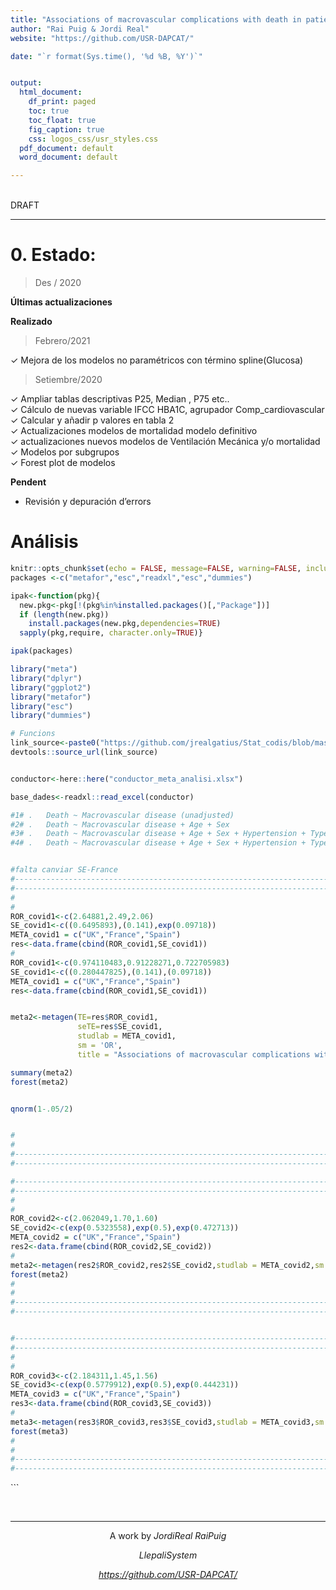 ```yaml
---
title: "Associations of macrovascular complications with death in patients with diabetes hospitalized for Coronavirus disease(COVID-19)"
author: "Rai Puig & Jordi Real"
website: "https://github.com/USR-DAPCAT/"

date: "`r format(Sys.time(), '%d %B, %Y')`"


output:
  html_document:
    df_print: paged
    toc: true
    toc_float: true
    fig_caption: true
    css: logos_css/usr_styles.css
  pdf_document: default
  word_document: default

---
```


&nbsp;
<script>
   $(document).ready(function() {
     $head = $('#header');
     $head.prepend('<img src=\"https://www.idiapjgol.org/images/logo.png\" style=\"float: right ;width: 130px;\"/>')
     $head.prepend('<img src=\"https://avatars2.githubusercontent.com/u/57066591?s=200&v=4\" style=\"margin-left:25% ;width: 80px;\"/>')
     $head.prepend('<img src=\"logos_css/logoDAP_Cat.png\" style=\"float: left:1;width: 185px;\"/>')
   });
</script>


<div class="watermark">DRAFT</div>

****



# 0. Estado:

> Des / 2020





**Últimas actualizaciones** 

**Realizado**

> Febrero/2021

&check; Mejora de los modelos no paramétricos con término spline(Glucosa)  <br/>

> Setiembre/2020

&check; Ampliar tablas descriptivas P25, Median , P75 etc.. <br/>
&check; Cálculo de nuevas variable IFCC HBA1C, agrupador Comp_cardiovascular <br/>
&check; Calcular y añadir p valores en tabla 2 <br/>
&check; Actualizaciones modelos de mortalidad modelo definitivo <br/>
&check; actualizaciones nuevos modelos de Ventilación Mecánica y/o mortalidad <br/>
&check; Modelos por subgrupos <br/>
&check; Forest plot de modelos <br/>



**Pendent**

* Revisión y depuración d'errors 

# Análisis

```r
knitr::opts_chunk$set(echo = FALSE, message=FALSE, warning=FALSE, include=F,size="huge")
packages <-c("metafor","esc","readxl","esc","dummies")

ipak<-function(pkg){
  new.pkg<-pkg[!(pkg%in%installed.packages()[,"Package"])]
  if (length(new.pkg))
    install.packages(new.pkg,dependencies=TRUE)
  sapply(pkg,require, character.only=TRUE)}

ipak(packages)

library("meta") 
library("dplyr")
library("ggplot2")
library("metafor")
library("esc")
library("dummies")

# Funcions 
link_source<-paste0("https://github.com/jrealgatius/Stat_codis/blob/master/funcions_propies.R","?raw=T")
devtools::source_url(link_source)


conductor<-here::here("conductor_meta_analisi.xlsx")

```


```r

base_dades<-readxl::read_excel(conductor)


```



```r



#1# .	Death ~ Macrovascular disease (unadjusted)
#2# .	Death ~ Macrovascular disease + Age + Sex
#3# .	Death ~ Macrovascular disease + Age + Sex + Hypertension + Type of Diabetes + Microvascular disease 
#4# .	Death ~ Macrovascular disease + Age + Sex + Hypertension + Type of Diabetes + Microvascular disease + Ethnic group + BMI 


#falta canviar SE-France
#------------------------------------------------------------------------------#
#------------------------------------------------------------------------------#
#
#
ROR_covid1<-c(2.64881,2.49,2.06)
SE_covid1<-c((0.6495893),(0.141),exp(0.09718))
META_covid1 = c("UK","France","Spain")
res<-data.frame(cbind(ROR_covid1,SE_covid1))
#
ROR_covid1<-c(0.974110483,0.91228271,0.722705983)
SE_covid1<-c((0.280447825),(0.141),(0.09718))
META_covid1 = c("UK","France","Spain")
res<-data.frame(cbind(ROR_covid1,SE_covid1))


meta2<-metagen(TE=res$ROR_covid1,
               seTE=res$SE_covid1,
               studlab = META_covid1,
               sm = 'OR',
               title = "Associations of macrovascular complications with death in patients with diabetes hospitalized for Coronavirus disease(COVID-19)")

summary(meta2)
forest(meta2)


qnorm(1-.05/2)


#
#
#------------------------------------------------------------------------------#
#------------------------------------------------------------------------------#

#------------------------------------------------------------------------------#
#------------------------------------------------------------------------------#
#
#
ROR_covid2<-c(2.062049,1.70,1.60)
SE_covid2<-c(exp(0.5323558),exp(0.5),exp(0.472713))
META_covid2 = c("UK","France","Spain")
res2<-data.frame(cbind(ROR_covid2,SE_covid2))
#
meta2<-metagen(res2$ROR_covid2,res2$SE_covid2,studlab = META_covid2,sm = 'ROR')
forest(meta2)
#
#
#------------------------------------------------------------------------------#
#------------------------------------------------------------------------------#


#------------------------------------------------------------------------------#
#------------------------------------------------------------------------------#
#
#
ROR_covid3<-c(2.184311,1.45,1.56)
SE_covid3<-c(exp(0.5779912),exp(0.5),exp(0.444231))
META_covid3 = c("UK","France","Spain")
res3<-data.frame(cbind(ROR_covid3,SE_covid3))
#
meta3<-metagen(res3$ROR_covid3,res3$SE_covid3,studlab = META_covid3,sm = 'ROR')
forest(meta3)
#
#
#------------------------------------------------------------------------------#
#------------------------------------------------------------------------------#


```




```



&nbsp;
<hr />
<p style="text-align: center;">A work by $Jordi Real$ $Rai Puig$ </a></p>
<p style="text-align: center;">$Llepali System$ </a></p>
<p style="text-align: center;"><span style="color: #808080;"><em><https://github.com/USR-DAPCAT/></em></span></p>


